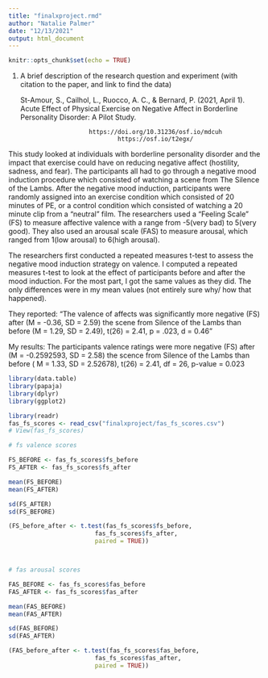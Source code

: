 ```yaml
---
title: "finalxproject.rmd"
author: "Natalie Palmer"
date: "12/13/2021"
output: html_document
---
```


```r
knitr::opts_chunk$set(echo = TRUE)
```

1. A brief description of the research question and experiment (with citation to the paper, and link to find the data) 

     St-Amour, S., Cailhol, L., Ruocco, A. C., & Bernard, P. (2021, April 1). Acute Effect
       of Physical Exercise on Negative Affect in Borderline Personality Disorder: A Pilot Study.

                          https://doi.org/10.31236/osf.io/mdcuh
                                  https://osf.io/t2egx/


  This study looked at individuals with borderline personality disorder and the impact that exercise could have on reducing negative affect (hostility, sadness, and fear). The participants all had to go through a negative mood induction procedure which consisted of watching a scene from The Silence of the Lambs. After the negative mood induction, participants were randomly assigned into an exercise condition which consisted of 20 minutes of PE, or a  control condition which consisted of watching a 20 minute clip from a "neutral" film. The researchers used a "Feeling Scale" (FS) to measure affective valence with a range from -5(very bad) to 5(very good). They also used an arousal scale (FAS) to measure arousal, which ranged from 1(low arousal) to 6(high arousal).  


  The researchers first conducted a repeated measures t-test to assess the negative mood induction strategy on valence. I computed a repeated measures t-test to look at the effect of participants before and after the mood induction. For the most part, I got the same values as they did. The only differences were in my mean values (not entirely sure why/ how that happened).


  They reported: 
"The valence of affects was significantly more negative (FS) after (M = -0.36, SD = 2.59)
the scene from Silence of the Lambs than before (M = 1.29, SD = 2.49), t(26) = 2.41, p = .023, d = 0.46"


  My results:
The participants valence ratings were more negative (FS) after (M = -0.2592593, SD = 2.58) the scence from Silence of the Lambs than before ( M = 1.33, SD = 2.52678), t(26) = 2.41, df = 26, p-value = 0.023


```r
library(data.table)
library(papaja)
library(dplyr)
library(ggplot2)

library(readr)
fas_fs_scores <- read_csv("finalxproject/fas_fs_scores.csv")
# View(fas_fs_scores)

# fs valence scores

FS_BEFORE <- fas_fs_scores$fs_before
FS_AFTER <- fas_fs_scores$fs_after

mean(FS_BEFORE)
mean(FS_AFTER)

sd(FS_AFTER)
sd(FS_BEFORE)

(FS_before_after <- t.test(fas_fs_scores$fs_before,
                        fas_fs_scores$fs_after,
                        paired = TRUE))



# fas arousal scores

FAS_BEFORE <- fas_fs_scores$fas_before
FAS_AFTER <- fas_fs_scores$fas_after

mean(FAS_BEFORE)
mean(FAS_AFTER)

sd(FAS_BEFORE)
sd(FAS_AFTER)

(FAS_before_after <- t.test(fas_fs_scores$fas_before,
                        fas_fs_scores$fas_after,
                        paired = TRUE))




```

